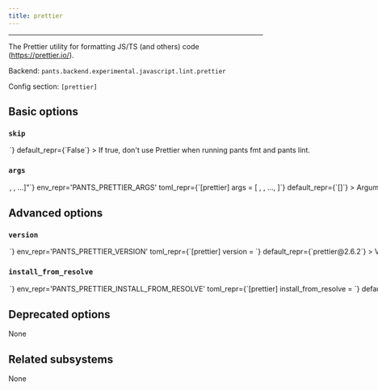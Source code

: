 ```yaml
---
title: prettier
---
```



---

The Prettier utility for formatting JS/TS (and others) code (https://prettier.io/).

Backend: <span className="color--primary">`pants.backend.experimental.javascript.lint.prettier`</span>

Config section: <span className="color--primary">`[prettier]`</span>

<span className={styles.options}>

## Basic options

### `skip`

<Option
  cli_repr={`--[no-]prettier-skip`}
  env_repr='PANTS_PRETTIER_SKIP'
  toml_repr={`[prettier]
skip = <bool>`}
  default_repr={`False`}
>

If true, don&#x27;t use Prettier when running `pants fmt` and `pants lint`.

</Option>

### `args`

<Option
  cli_repr={`--prettier-args="[<shell_str>, <shell_str>, ...]"`}
  env_repr='PANTS_PRETTIER_ARGS'
  toml_repr={`[prettier]
args = [
    <shell_str>,
    <shell_str>,
    ...,
]`}
  default_repr={`[]`}
>

Arguments to pass directly to Prettier, e.g. `--prettier-args='--version'`.

</Option>

## Advanced options

### `version`

<Option
  cli_repr={`--prettier-version=<str>`}
  env_repr='PANTS_PRETTIER_VERSION'
  toml_repr={`[prettier]
version = <str>`}
  default_repr={`prettier@2.6.2`}
>

Version string for the tool in the form package@version (e.g. prettier@2.6.2)

</Option>

### `install_from_resolve`

<Option
  cli_repr={`--prettier-install-from-resolve=<str>`}
  env_repr='PANTS_PRETTIER_INSTALL_FROM_RESOLVE'
  toml_repr={`[prettier]
install_from_resolve = <str>`}
  default_repr={`None`}
>

If specified, install the tool using the lockfile for this named resolve, instead of the version configured in this subsystem.

If unspecified, the tool will use the default configured package manager [nodejs].package_manager`, and install the tool without a lockfile.

</Option>

## Deprecated options

None

## Related subsystems

None

</span>
